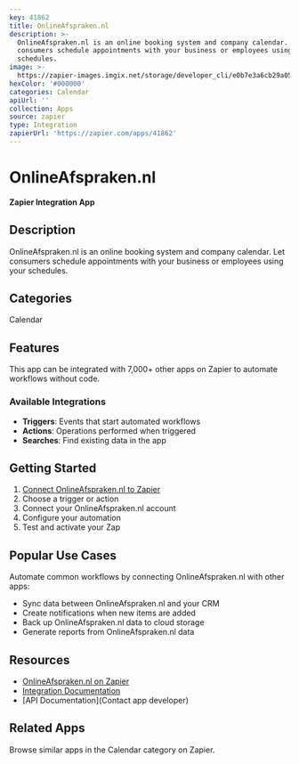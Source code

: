 ```yaml
---
key: 41862
title: OnlineAfspraken.nl
description: >-
  OnlineAfspraken.nl is an online booking system and company calendar. Let
  consumers schedule appointments with your business or employees using your
  schedules.
image: >-
  https://zapier-images.imgix.net/storage/developer_cli/e0b7e3a6cb29a05e45a64d812fdf903d.png?auto=format%2Ccompress&ixlib=python-3.0.0&q=50
hexColor: '#000000'
categories: Calendar
apiUrl: ''
collection: Apps
source: zapier
type: Integration
zapierUrl: 'https://zapier.com/apps/41862'
---
```

# OnlineAfspraken.nl

**Zapier Integration App**

## Description

OnlineAfspraken.nl is an online booking system and company calendar. Let consumers schedule appointments with your business or employees using your schedules.

## Categories

Calendar

## Features

This app can be integrated with 7,000+ other apps on Zapier to automate workflows without code.

### Available Integrations

- **Triggers**: Events that start automated workflows
- **Actions**: Operations performed when triggered
- **Searches**: Find existing data in the app

## Getting Started

1. [Connect OnlineAfspraken.nl to Zapier](https://zapier.com/apps/41862)
2. Choose a trigger or action
3. Connect your OnlineAfspraken.nl account
4. Configure your automation
5. Test and activate your Zap

## Popular Use Cases

Automate common workflows by connecting OnlineAfspraken.nl with other apps:

- Sync data between OnlineAfspraken.nl and your CRM
- Create notifications when new items are added
- Back up OnlineAfspraken.nl data to cloud storage
- Generate reports from OnlineAfspraken.nl data

## Resources

- [OnlineAfspraken.nl on Zapier](https://zapier.com/apps/41862)
- [Integration Documentation](https://zapier.com/apps/41862/integrations)
- [API Documentation](Contact app developer)

## Related Apps

Browse similar apps in the Calendar category on Zapier.
